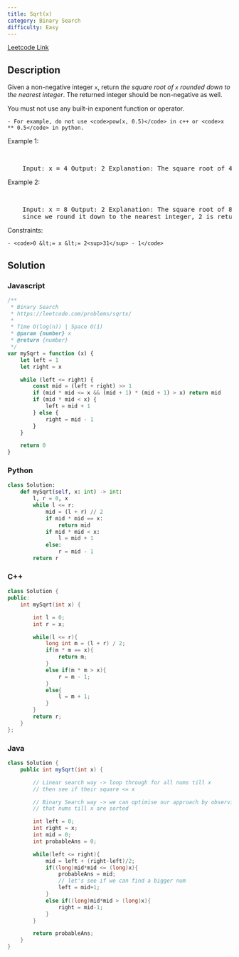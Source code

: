 ```yaml
---
title: Sqrt(x)
category: Binary Search
difficulty: Easy
---
```


<Callout>

[Leetcode Link](https://leetcode.com/problems/sqrtx)

</Callout>

## Description

Given a non-negative integer <code>x</code>, return _the square root of _<code>x</code>_ rounded down to the nearest integer_. The returned integer should be non-negative as well.

You must not use any built-in exponent function or operator.

    - For example, do not use <code>pow(x, 0.5)</code> in c++ or <code>x ** 0.5</code> in python.

Example 1:

<br />

<pre className="overflow-x-auto">
	Input: x = 4 Output: 2 Explanation: The square root of 4 is 2, so we return 2.
</pre>

Example 2:

<br />

<pre className="overflow-x-auto">
	Input: x = 8 Output: 2 Explanation: The square root of 8 is 2.82842..., and
	since we round it down to the nearest integer, 2 is returned.
</pre>

Constraints:

    - <code>0 &lt;= x &lt;= 2<sup>31</sup> - 1</code>

## Solution

### Javascript

```javascript
/**
 * Binary Search
 * https://leetcode.com/problems/sqrtx/
 *
 * Time O(log(n)) | Space O(1)
 * @param {number} x
 * @return {number}
 */
var mySqrt = function (x) {
	let left = 1
	let right = x

	while (left <= right) {
		const mid = (left + right) >> 1
		if (mid * mid <= x && (mid + 1) * (mid + 1) > x) return mid
		if (mid * mid < x) {
			left = mid + 1
		} else {
			right = mid - 1
		}
	}

	return 0
}
```

### Python

```python
class Solution:
    def mySqrt(self, x: int) -> int:
        l, r = 0, x
        while l <= r:
            mid = (l + r) // 2
            if mid * mid == x:
                return mid
            if mid * mid < x:
                l = mid + 1
            else:
                r = mid - 1
        return r

```

### C++

```cpp
class Solution {
public:
    int mySqrt(int x) {

        int l = 0;
        int r = x;

        while(l <= r){
            long int m = (l + r) / 2;
            if(m * m == x){
                return m;
            }
            else if(m * m > x){
                r = m - 1;
            }
            else{
                l = m + 1;
            }
        }
        return r;
    }
};
```

### Java

```java
class Solution {
    public int mySqrt(int x) {

        // Linear search way -> loop through for all nums till x
        // then see if their square <= x

        // Binary Search way -> we can optimise our approach by observing
        // that nums till x are sorted

        int left = 0;
        int right = x;
        int mid = 0;
        int probableAns = 0;

        while(left <= right){
            mid = left + (right-left)/2;
            if((long)mid*mid <= (long)x){
                probableAns = mid;
                // let's see if we can find a bigger num
                left = mid+1;
            }
            else if((long)mid*mid > (long)x){
                right = mid-1;
            }
        }

        return probableAns;
    }
}

```
